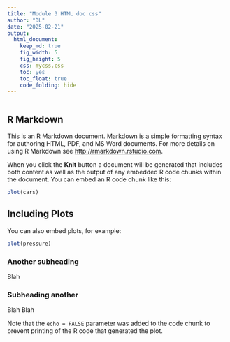 ```yaml
---
title: "Module 3 HTML doc css"
author: "DL"
date: "2025-02-21"
output: 
  html_document:
    keep_md: true
    fig_width: 5
    fig_height: 5
    css: mycss.css
    toc: yes
    toc_float: true
    code_folding: hide
---
```


```r
```

## R Markdown {#nextsteps .emphasized}

This is an R Markdown document. Markdown is a simple formatting syntax for authoring HTML, PDF, and MS Word documents. For more details on using R Markdown see <http://rmarkdown.rstudio.com>.

When you click the **Knit** button a document will be generated that includes both content as well as the output of any embedded R code chunks within the document. You can embed an R code chunk like this:

```r
plot(cars)
```

## Including Plots

You can also embed plots, for example:

```r
plot(pressure)
```


### Another subheading
Blah
 
### Subheading another 
Blah Blah


Note that the `echo = FALSE` parameter was added to the code chunk to prevent printing of the R code that generated the plot.

